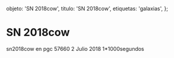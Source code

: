 
  objeto: 'SN 2018cow',
  titulo: 'SN 2018cow',
  etiquetas: 'galaxias',
};

# SN 2018cow

<Imagen
  src="objeto/sn2018-cow_20180702_1_sn2018cow.png"
  fecha="20180702"
/>

sn2018cow en pgc 57660 2 Julio 2018 1*1000segundos